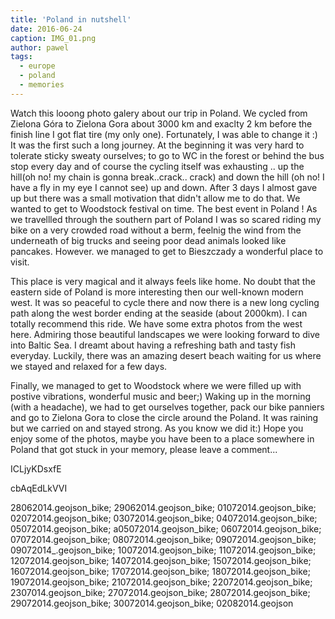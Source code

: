 ```yaml
---
title: 'Poland in nutshell'
date: 2016-06-24
caption: IMG_01.png
author: pawel
tags:
  - europe
  - poland
  - memories
---
```


Watch this looong photo galery about our trip in Poland. We cycled from Zielona Góra to Zielona Gora about 3000 km and exaclty 2 km before the finish line I got flat tire (my only one). Fortunately, I was able to change it :)
It was the first such a long journey. At the beginning it was very hard to tolerate sticky sweaty ourselves; to go to WC in the forest or behind the bus stop every day and of course the cycling itself was exhausting .. up the hill(oh no! my chain is gonna break..crack.. crack) and down the hill (oh no! I have a fly in my eye I cannot see) up and down. After 3 days I almost gave up but there was a small motivation that didn't allow me to do that. We wanted to get to Woodstock festival on time. The best event in Poland ! As we travellled through the southern part of Poland I was so scared riding my bike on a very crowded road without a berm, feelnig the wind from the underneath of big trucks and seeing poor dead animals looked like pancakes. However. we managed to get to Bieszczady a wonderful place to visit.

This place is very magical and it always feels like home. No doubt that the eastern side of Poland is more interesting then our well-known modern west. It was so peaceful to cycle there and now there is a new long cycling path along the west border ending at the seaside (about 2000km). I can totally recommend this ride. We have some extra photos from the west here. Admiring those beautiful landscapes we were looking forward to dive into Baltic Sea. I dreamt about having a refreshing bath and tasty fish everyday. Luckily, there was an amazing desert beach waiting for us where we stayed and relaxed for a few days.

Finally, we managed to get to Woodstock where we were filled up with postive vibrations, wonderful music and beer;) Waking up in the morning (with a headache), we had to get ourselves together, pack our bike panniers and go to Zielona Gora to close the circle around the Poland. It was raining but we carried on and stayed strong. As you know we did it:) Hope you enjoy some of the photos, maybe you have been to a place somewhere in Poland that got stuck in your memory, please leave a comment...

<youtube>ICLjyKDsxfE</youtube>

<youtube>cbAqEdLkVVI</youtube>

<gpx zoom={3}>
  28062014.geojson_bike; 29062014.geojson_bike; 01072014.geojson_bike;
  02072014.geojson_bike; 03072014.geojson_bike; 04072014.geojson_bike;
  05072014.geojson_bike; a05072014.geojson_bike; 06072014.geojson_bike;
  07072014.geojson_bike; 08072014.geojson_bike; 09072014.geojson_bike;
  09072014_.geojson_bike; 10072014.geojson_bike; 11072014.geojson_bike;
  12072014.geojson_bike; 14072014.geojson_bike; 15072014.geojson_bike;
  16072014.geojson_bike; 17072014.geojson_bike; 18072014.geojson_bike;
  19072014.geojson_bike; 21072014.geojson_bike; 22072014.geojson_bike;
  2307014.geojson_bike; 27072014.geojson_bike; 28072014.geojson_bike;
  29072014.geojson_bike; 30072014.geojson_bike; 02082014.geojson
</gpx>
